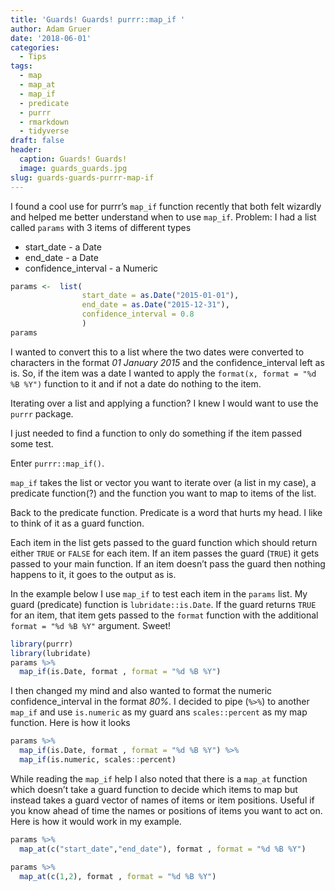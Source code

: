 ```yaml
---
title: 'Guards! Guards! purrr::map_if '
author: Adam Gruer
date: '2018-06-01'
categories:
  - Tips
tags:
  - map
  - map_at
  - map_if
  - predicate
  - purrr
  - rmarkdown
  - tidyverse
draft: false
header:
  caption: Guards! Guards!
  image: guards_guards.jpg
slug: guards-guards-purrr-map-if
---
```


I found a cool use for purrr's `map_if` function recently that both felt wizardly and helped me better understand when to use `map_if`.
Problem: I had a list called `params`  with 3 items of different types

- start_date - a Date 
- end_date - a Date
- confidence_interval - a Numeric

```r
params <-  list(
                start_date = as.Date("2015-01-01"),
                end_date = as.Date("2015-12-31"),
                confidence_interval = 0.8
                )
params
```

I wanted to convert this to a list where the two dates were converted to characters in the format *01 January 2015* and the confidence_interval left as is. So, if the item was a date I wanted to apply the `format(x, format = "%d %B %Y")` function to it and if not a date do nothing to the item.

Iterating over a list and applying a function? I knew I would want to use the `purrr` package.

I just needed to find a function to only do something if the item passed some test.

Enter `purrr::map_if()`.

`map_if` takes the list or vector you want to iterate over (a list in my case), a predicate function(?) and the function you want to map to items of the list.

Back to the predicate function. Predicate is a word that hurts my head. I like to think of it as a guard function.

Each item in the list gets passed to the guard function which should return either `TRUE` or `FALSE` for each item. If an item passes the guard (`TRUE`) it gets passed to your main function. If an item doesn't pass the guard then nothing happens to it, it goes to the output as is.

In the example below I use `map_if` to test each item in the `params` list. My guard (predicate) function is `lubridate::is.Date`.  If the guard returns `TRUE` for an item, that item gets passed to the `format` function with the additional `format = "%d %B %Y"` argument. Sweet! 

```r
library(purrr)
library(lubridate)
params %>%
  map_if(is.Date, format , format = "%d %B %Y")
```

I then changed my mind and also wanted to format the numeric confidence_interval in the format _80%_.  I decided to pipe (`%>%`) to another `map_if`  and use `is.numeric` as my guard ans `scales::percent` as my map function.  Here is how it looks

```r
params %>%
  map_if(is.Date, format , format = "%d %B %Y") %>%
  map_if(is.numeric, scales::percent)
```


While reading the `map_if` help I also noted that there is a `map_at` function which doesn't take a guard function to decide which items to map but instead takes a guard vector of names of items or item positions. Useful if you know ahead of time the names or positions of items you want to act on. Here is how it would work in my example. 
```r
params %>%
  map_at(c("start_date","end_date"), format , format = "%d %B %Y")
```

```r
params %>%
  map_at(c(1,2), format , format = "%d %B %Y")
```
